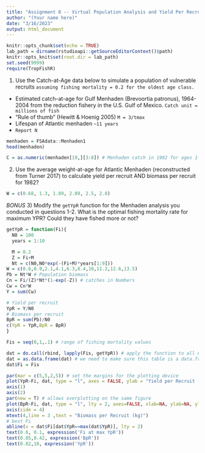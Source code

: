 ```yaml
---
title: "Assignment 8 -- Virtual Population Analysis and Yield Per Recruit"
author: "(Your name here)"
date: "3/16/2023"
output: html_document
---
```


```r
knitr::opts_chunk$set(echo = TRUE)
lab_path = dirname(rstudioapi::getSourceEditorContext()$path)
knitr::opts_knit$set(root.dir = lab_path)
set.seed(9999)
require(TropFishR)
```

1) Use the Catch-at-Age data below to simulate a population of vulnerable recruits `assuming fishing mortality = 0.2 for the oldest age class.`

- Estimated catch-at-age for Gulf Menhaden (Brevoortia patronus), 1964-2004 from the reduction
fishery in the U.S. Gulf of Mexico. `Catch unit = millions of fish`
- “Rule of thumb” (Hewitt & Hoenig 2005) `M = 3/tmax`
- Lifespan of Atlantic menhaden `~11 years`
- `Report N`
```r
menhaden = FSAdata::Menhaden1
head(menhaden)
```

```r
C = as.numeric(menhaden[19,][3:8]) # Menhaden catch in 1982 for ages 1-6
```

2) Use the average weight-at-age for Atlantic Menhaden (reconstructed from Turner 2017) to calculate yield per recruit AND biomass per recruit for 1982? 

```r
W = c(0.68, 1.3, 1.89, 2.09, 2.5, 2.8)
```

*BONUS*
3) Modify the `getYpR` function for the Menhaden analysis you conducted in questions 1-2. What is the optimal fishing mortality rate for maximum YPR? Could they have fished more or not?

```r
getYpR = function(Fi){
  N0 = 100
  years = 1:10

  M = 0.2
  Z = Fi+M
  Nt = c(N0,N0*exp(-(Fi+M)*years[1:9]))
W = c(0.6,0.9,2.1,4.1,6.3,8.4,10,11.2,12.6,13.5)
Pb = Nt*W # Population biomass
Cn = Fi/(Z)*Nt*(1-exp(-Z)) # catches in Numbers
Cw = Cn*W
Y = sum(Cw)

# Yield per recruit
YpR = Y/N0
# Biomass per recruit
BpR = sum(Pb)/N0
c(YpR = YpR,BpR = BpR)
}
```

```r
Fis = seq(0,1,.1) # range of fishing mortality values 

dat = do.call(rbind, lapply(Fis, getYpR)) # apply the function to all elements of Fis and then combine the results in a table
dat = as.data.frame(dat) # we need to make sure this table is a data.frame
dat$Fi = Fis

par(mar = c(5,5,2,5)) # set the margins for the plotting device
plot(YpR~Fi, dat, type = "l", axes = FALSE, ylab = "Yield per Recruit (kg)")
axis(1)
axis(2)
par(new = T) # allows overplotting on the same figure
plot(BpR~Fi, dat, type = "l", lty = 2, axes=FALSE, xlab=NA, ylab=NA, ylim = c(0,20)) # this is the dashed line
axis(side = 4)
mtext(4,line = 3 ,text = "Biomass per Recruit (kg)")
# best Fi
abline(v = dat$Fi[dat$YpR==max(dat$YpR)], lty = 2)
text(0.6, 0.1, expression('Fi at max YpR'))
text(0.85,0.42, expression('BpR'))
text(0.82,18, expression('YpR'))
```